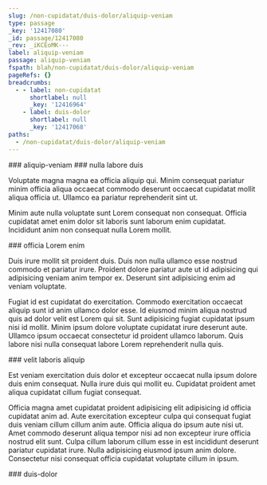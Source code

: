 ```yaml
---
slug: /non-cupidatat/duis-dolor/aliquip-veniam
type: passage
_key: '12417080'
_id: passage/12417080
_rev: _iKCEoMK---
label: aliquip-veniam
passage: aliquip-veniam
fspath: blah/non-cupidatat/duis-dolor/aliquip-veniam
pageRefs: {}
breadcrumbs:
  - - label: non-cupidatat
      shortlabel: null
      _key: '12416964'
    - label: duis-dolor
      shortlabel: null
      _key: '12417068'
paths:
  - /non-cupidatat/duis-dolor/aliquip-veniam
---
```


<NuggetArea>
<Passage slug="/non-cupidatat/duis-dolor/aliquip-veniam" type="passage" _key="12417080" _id="passage/12417080" _rev="_iKCEoMK---" label="aliquip-veniam" passage="aliquip-veniam" fspath="blah/non-cupidatat/duis-dolor/aliquip-veniam" paths="/non-cupidatat/duis-dolor/aliquip-veniam">
<NuggetBody>
### aliquip-veniam

</NuggetBody>
<Breadcrumbs>
<Crumbs>
<Crumb _key="12416964" label="non-cupidatat" /><Crumb _key="12417068" label="duis-dolor" />
</Crumbs>
</Breadcrumbs>
</Passage>

<NuggetsInbound>
</NuggetsInbound>
<NuggetsOutbound>
<Nugget direction="outbound" type="nugget" _key="8097e06f-c5f2-4e25-9b28-712f88a388d3" _id="nugget/8097e06f-c5f2-4e25-9b28-712f88a388d3" _rev="_iKCEoMK--_" fspath="blah/non-cupidatat/duis-dolor/aliquip-veniam/nulla-labore-duis.md" label="nulla labore duis" paths="/non-cupidatat/duis-dolor/aliquip-veniam/nulla-labore-duis" slug="/non-cupidatat/duis-dolor/aliquip-veniam/nulla-labore-duis">
<NuggetBody>
### nulla labore duis

Voluptate magna magna ea officia aliquip qui. Minim consequat pariatur minim officia aliqua occaecat commodo deserunt occaecat cupidatat mollit aliqua officia ut. Ullamco ea pariatur reprehenderit sint ut.

Minim aute nulla voluptate sunt Lorem consequat non consequat. Officia cupidatat amet enim dolor sit laboris sunt laborum enim cupidatat. Incididunt anim non consequat nulla Lorem mollit.

</NuggetBody>
</Nugget>

<Nugget direction="outbound" type="nugget" _key="8bf83051-ab58-4dcf-84e8-145e1575a7b4" _id="nugget/8bf83051-ab58-4dcf-84e8-145e1575a7b4" _rev="_iKCEoMK--A" fspath="blah/non-cupidatat/duis-dolor/aliquip-veniam/officia-lorem-enim.md" label="officia Lorem enim" paths="/non-cupidatat/duis-dolor/aliquip-veniam/officia-lorem-enim" slug="/non-cupidatat/duis-dolor/aliquip-veniam/officia-lorem-enim">
<NuggetBody>
### officia Lorem enim

Duis irure mollit sit proident duis. Duis non nulla ullamco esse nostrud commodo et pariatur irure. Proident dolore pariatur aute ut id adipisicing qui adipisicing veniam anim tempor ex. Deserunt sint adipisicing enim ad veniam voluptate.

Fugiat id est cupidatat do exercitation. Commodo exercitation occaecat aliquip sunt id anim ullamco dolor esse. Id eiusmod minim aliqua nostrud quis ad dolor velit est Lorem qui sit. Sunt adipisicing fugiat cupidatat ipsum nisi id mollit. Minim ipsum dolore voluptate cupidatat irure deserunt aute. Ullamco ipsum occaecat consectetur id proident ullamco laborum. Quis labore nisi nulla consequat labore Lorem reprehenderit nulla quis.

</NuggetBody>
</Nugget>

<Nugget direction="outbound" type="nugget" _key="29153bfa-c136-4c5c-a7dd-ea18da7a76c8" _id="nugget/29153bfa-c136-4c5c-a7dd-ea18da7a76c8" _rev="_iKCEoMO---" fspath="blah/non-cupidatat/duis-dolor/aliquip-veniam/velit-laboris-aliquip.md" label="velit laboris aliquip" paths="/non-cupidatat/duis-dolor/aliquip-veniam/velit-laboris-aliquip" slug="/non-cupidatat/duis-dolor/aliquip-veniam/velit-laboris-aliquip">
<NuggetBody>
### velit laboris aliquip

Est veniam exercitation duis dolor et excepteur occaecat nulla ipsum dolore duis enim consequat. Nulla irure duis qui mollit eu. Cupidatat proident amet aliqua cupidatat cillum fugiat consequat.

Officia magna amet cupidatat proident adipisicing elit adipisicing id officia cupidatat anim ad. Aute exercitation excepteur culpa qui consequat fugiat duis veniam cillum cillum anim aute. Officia aliqua do ipsum aute nisi ut. Amet commodo deserunt aliqua tempor nisi ad non excepteur irure officia nostrud elit sunt. Culpa cillum laborum cillum esse in est incididunt deserunt pariatur cupidatat irure. Nulla adipisicing eiusmod ipsum anim dolore. Consectetur nisi consequat officia cupidatat voluptate cillum in ipsum.

</NuggetBody>
</Nugget>

</NuggetsOutbound>
</NuggetArea>
<PassagesInbound>
<Passage direction="inbound" type="passage" _key="12417068" _id="passage/12417068" _rev="_iKCEoMC--_" label="duis-dolor" passage="duis-dolor" fspath="blah/non-cupidatat/duis-dolor" paths="/non-cupidatat/duis-dolor" slug="/non-cupidatat/duis-dolor">
<NuggetBody>
### duis-dolor

</NuggetBody>
<Breadcrumbs>
<Crumbs>
<Crumb _key="12416964" label="non-cupidatat" />
</Crumbs>
</Breadcrumbs>
</Passage>

</PassagesInbound>
<PassagesOutbound>
</PassagesOutbound>